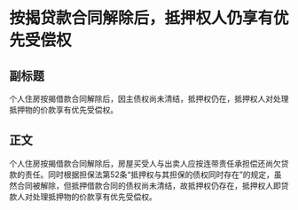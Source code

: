 # 按揭贷款合同解除后，抵押权人仍享有优先受偿权
## 副标题
个人住房按揭借款合同解除后，因主债权尚未清结，抵押权仍在，抵押权人对处理抵押物的价款享有优先受偿权。
## 正文
个人住房按揭借款合同解除后，房屋买受人与出卖人应按连带责任承担偿还尚欠贷款的责任。同时根据担保法第52条“抵押权与其担保的债权同时存在”的规定，虽然合同被解除，但抵押借款合同的债权尚未清结，故抵押权仍存在，抵押权人即贷款人对处理抵押物的价款享有优先受偿权。